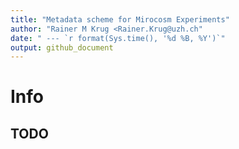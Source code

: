 ```yaml
---
title: "Metadata scheme for Mirocosm Experiments"
author: "Rainer M Krug <Rainer.Krug@uzh.ch"
date: " --- `r format(Sys.time(), '%d %B, %Y')`"
output: github_document
---
```


<!-- README.md is generated from README.Rmd. Please edit that file -->

# Info

## TODO
